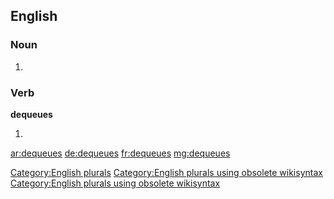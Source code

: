 ==English==

===Noun===
{{head|en}}

# {{plural of|dequeue}}

===Verb===
'''dequeues'''

# {{en-third-person singular of|dequeue}}

[[Category:English plurals]][[Category:English plurals using obsolete wikisyntax]][[Category:English plurals using obsolete wikisyntax]]

[[ar:dequeues]]
[[de:dequeues]]
[[fr:dequeues]]
[[mg:dequeues]]